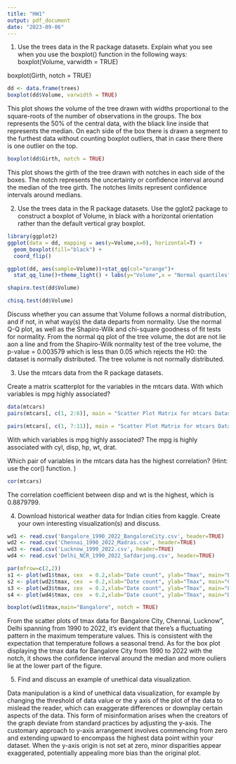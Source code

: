 ```yaml
---
title: "HW1"
output: pdf_document
date: "2023-09-06"
---
```


1. Use the trees data in the R package datasets. Explain what you see when you use the boxplot() function in the following ways:
boxplot(Volume, varwidth = TRUE)

boxplot(Girth, notch = TRUE)

```r
dd <- data.frame(trees)
boxplot(dd$Volume, varwidth = TRUE)
```
This plot shows the volume of the tree drawn with widths proportional to the square-roots of the number of observations in the groups. The box represents the 50% of the central data, with the bliack line inside that represents the median. On each side of the box there is drawn a segment to the furthest data without counting boxplot outliers, that in case there there is one outlier on the top.


```r
boxplot(dd$Girth, notch = TRUE)
```
This plot shows the girth of the tree drawn with notches in each side of the boxes. The notch represents the uncertainty or confidence interval around the median of the tree girth. The notches limits represent confidence intervals around medians.


2. Use the trees data in the R package datasets.
Use the gglot2 package to construct a boxplot of Volume, in black with a horizontal orientation rather than the default vertical gray boxplot.

```r
library(ggplot2)
ggplot(data = dd, mapping = aes(y=Volume,x=0), horizontal=T) +
  geom_boxplot(fill="black") +
  coord_flip()

```

```r
ggplot(dd, aes(sample=Volume))+stat_qq(col="orange")+
  stat_qq_line()+theme_light() + labs(y="Volume",x = "Normal quantiles")

```
```r
shapiro.test(dd$Volume)

chisq.test(dd$Volume)
```
Discuss whether you can assume that Volume follows a normal distribution, and if not, in what way(s) the data departs from normality. Use the normal Q-Q plot, as well as the Shapiro-Wilk and chi-square goodness of fit tests for normality.
From the normal qq plot of the tree volume, the dot are not lie aon a line and from the Shapiro-Wilk normality test of the tree volume, the p-value = 0.003579 which is less than 0.05 which rejects the H0: the dataset is normally distributed. The tree volume is not normally distributed.

3. Use the mtcars data from the R package datasets.

Create a matrix scatterplot for the variables in the mtcars data.
With which variables is mpg highly associated?
```r
data(mtcars)
pairs(mtcars[, c(1, 2:6)], main = "Scatter Plot Matrix for mtcars Dataset subset1")
```
```r
pairs(mtcars[, c(1, 7:11)], main = "Scatter Plot Matrix for mtcars Dataset subset2")
```
With which variables is mpg highly associated?
The mpg is highly associated with cyl, disp, hp, wt, drat.

Which pair of variables in the mtcars data has the highest correlation?
(Hint: use the cor() function. )
```r
cor(mtcars)
```

The correlation coefficient between disp and wt is the highest, which is 0.8879799.

4. Download historical weather data for Indian cities from kaggle. Create your own interesting visualization(s) and discuss.
```r
wd1 <- read.csv('Bangalore_1990_2022_BangaloreCity.csv', header=TRUE)
wd2 <- read.csv('Chennai_1990_2022_Madras.csv', header=TRUE)
wd3 <- read.csv('Lucknow_1990_2022.csv', header=TRUE)
wd4 <- read.csv('Delhi_NCR_1990_2022_Safdarjung.csv', header=TRUE)

par(mfrow=c(2,2))
s1 <- plot(wd1$tmax, cex  = 0.2,xlab="Date count", ylab="Tmax", main="Bangalore")
s2 <- plot(wd2$tmax, cex  = 0.2,xlab="Date count", ylab="Tmax", main="Chennai")
s3 <- plot(wd3$tmax, cex  = 0.2,xlab="Date count", ylab="Tmax", main="Lucknow")
s4 <- plot(wd4$tmax, cex  = 0.2,xlab="Date count", ylab="Tmax", main="Delhi_NCR")

```


```r
boxplot(wd1$tmax,main="Bangalore", notch = TRUE)
```

From the scatter plots of tmax data for Bangalore City, Chennai, Lucknow", Delhi spanning from 1990 to 2022, it's evident that there's a fluctuating pattern in the maximum temperature values. This is consistent with the expectation that temperature follows a seasonal trend. As for the box plot displaying the tmax data for Bangalore City from 1990 to 2022 with the notch, it shows the confidence interval around the median and more ouliers lie at the lower part of the figure.


5. Find and discuss an example of unethical data visualization.

Data manipulation is a kind of unethical data visualization, for example by changing the threshold of data value or the y axis of the plot of the data to mislead the reader, which can exaggerate differences or downplay certain aspects of the data. This form of misinformation arises when the creators of the graph deviate from standard practices by adjusting the y-axis. The customary approach to y-axis arrangement involves commencing from zero and extending upward to encompass the highest data point within your dataset. When the y-axis origin is not set at zero, minor disparities appear exaggerated, potentially appealing more bias than the original plot.



